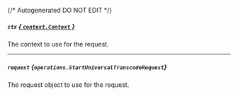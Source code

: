 {/* Autogenerated DO NOT EDIT  */}

##### `ctx` [*{ `context.Context` }*](https://pkg.go.dev/context#Context)
The context to use for the request.

---
##### `request` *{`operations.StartUniversalTranscodeRequest`}*
The request object to use for the request.

<Collapsible openLabel={Labels.showProperties} closeLabel={Labels.hideProperties}>
  <StartUniversalTranscodeRequest />
</Collapsible>

